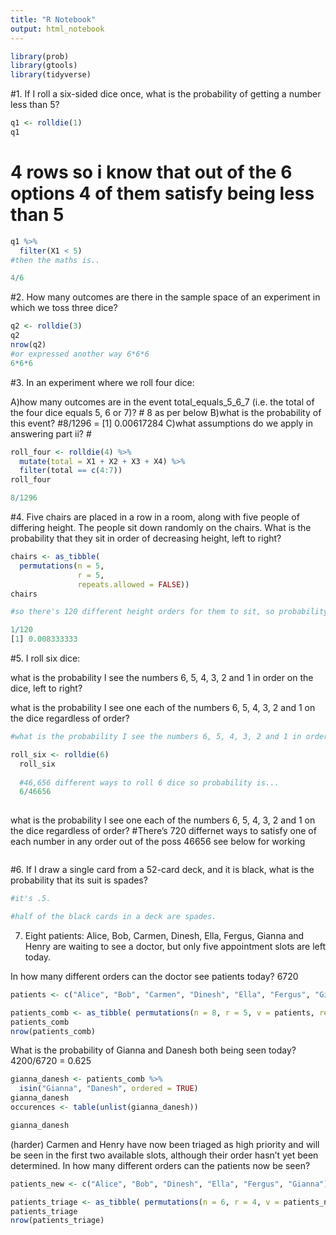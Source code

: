 ```yaml
---
title: "R Notebook"
output: html_notebook
---
```


```r
library(prob)
library(gtools)
library(tidyverse)
```
#1. If I roll a six-sided dice once, what is the probability of getting a number less than 5?

```r
q1 <- rolldie(1) 
q1
```
# 4 rows so i know that out of the 6 options 4 of them satisfy being less than 5
```r
q1 %>%
  filter(X1 < 5)
#then the maths is..

4/6
```

#2. How many outcomes are there in the sample space of an experiment in which we toss three dice?

```r
q2 <- rolldie(3) 
q2
nrow(q2)
#or expressed another way 6*6*6
6*6*6
```

#3. In an experiment where we roll four dice:

A)how many outcomes are in the event total_equals_5_6_7 (i.e. the total of the four dice equals 5, 6 or 7)?
# 8 as per below
B)what is the probability of this event?
#8/1296 = [1] 0.00617284
C)what assumptions do we apply in answering part ii?
#
```r
roll_four <- rolldie(4) %>%
  mutate(total = X1 + X2 + X3 + X4) %>%
  filter(total == c(4:7))
roll_four

```

```r
8/1296


```
#4. Five chairs are placed in a row in a room, along with five people of differing height. The people sit down randomly on the chairs. What is the probability that they sit in order of decreasing height, left to right?
```r
chairs <- as_tibble(
  permutations(n = 5,
               r = 5,
               repeats.allowed = FALSE))
chairs

#so there's 120 different height orders for them to sit, so probability is..

1/120
[1] 0.008333333
```
#5. I roll six dice:

what is the probability I see the numbers 6, 5, 4, 3, 2 and 1 in order on the dice, left to right?

what is the probability I see one each of the numbers 6, 5, 4, 3, 2 and 1 on the dice regardless of order?

```r
#what is the probability I see the numbers 6, 5, 4, 3, 2 and 1 in order on the dice, left to right?

roll_six <- rolldie(6)
  roll_six
  
  #46,656 different ways to roll 6 dice so probability is...
  6/46656
  
```
what is the probability I see one each of the numbers 6, 5, 4, 3, 2 and 1 on the dice regardless of order?
#There's 720 differnet ways to satisfy one of each number in any order out of the poss 46656 see below for working 
```r

```
#6. If I draw a single card from a 52-card deck, and it is black, what is the probability that its suit is spades?
```r
#it's .5. 

#half of the black cards in a deck are spades. 


```

7. Eight patients: Alice, Bob, Carmen, Dinesh, Ella, Fergus, Gianna and Henry are waiting to see a doctor, but only five appointment slots are left today.

In how many different orders can the doctor see patients today?
6720

```r
patients <- c("Alice", "Bob", "Carmen", "Dinesh", "Ella", "Fergus", "Gianna","Henry")

patients_comb <- as_tibble( permutations(n = 8, r = 5, v = patients, repeats.allowed = FALSE))
patients_comb
nrow(patients_comb)
```

What is the probability of Gianna and Danesh both being seen today? 4200/6720 = 0.625
```r
gianna_danesh <- patients_comb %>%
  isin("Gianna", "Danesh", ordered = TRUE)
gianna_danesh
occurences <- table(unlist(gianna_danesh))

gianna_danesh
```

(harder) Carmen and Henry have now been triaged as high priority and will be seen in the first two available slots, although their order hasn’t yet been determined. In how many different orders can the patients now be seen?
```r
patients_new <- c("Alice", "Bob", "Dinesh", "Ella", "Fergus", "Gianna")

patients_triage <- as_tibble( permutations(n = 6, r = 4, v = patients_new, repeats.allowed = FALSE))
patients_triage
nrow(patients_triage)
```

```r

```

